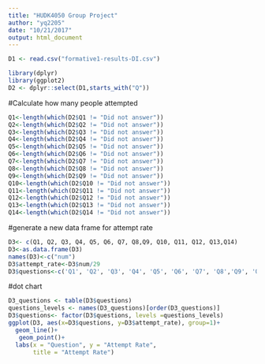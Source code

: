 ```yaml
---
title: "HUDK4050 Group Project"
author: "yq2205"
date: "10/21/2017"
output: html_document
---
```


```r
D1 <- read.csv("formative1-results-DI.csv")

library(dplyr)
library(ggplot2)
D2 <- dplyr::select(D1,starts_with("Q"))


```
#Calculate how many people attempted
```r
Q1<-length(which(D2$Q1 != "Did not answer")) 
Q2<-length(which(D2$Q2 != "Did not answer")) 
Q3<-length(which(D2$Q3 != "Did not answer")) 
Q4<-length(which(D2$Q4 != "Did not answer")) 
Q5<-length(which(D2$Q5 != "Did not answer")) 
Q6<-length(which(D2$Q6 != "Did not answer")) 
Q7<-length(which(D2$Q7 != "Did not answer")) 
Q8<-length(which(D2$Q8 != "Did not answer")) 
Q9<-length(which(D2$Q9 != "Did not answer")) 
Q10<-length(which(D2$Q10 != "Did not answer")) 
Q11<-length(which(D2$Q11 != "Did not answer")) 
Q12<-length(which(D2$Q12 != "Did not answer")) 
Q13<-length(which(D2$Q13 != "Did not answer")) 
Q14<-length(which(D2$Q14 != "Did not answer")) 

```
#generate a new data frame for attempt rate
```r
D3<- c(Q1, Q2, Q3, Q4, Q5, Q6, Q7, Q8,Q9, Q10, Q11, Q12, Q13,Q14)
D3<-as.data.frame(D3)
names(D3)<-c("num")
D3$attempt_rate<-D3$num/29
D3$questions<-c('Q1', 'Q2', 'Q3', 'Q4', 'Q5', 'Q6', 'Q7', 'Q8','Q9', 'Q10', 'Q11', 'Q12', 'Q13','Q14')
```

#dot chart
```r
D3_questions <- table(D3$questions)
questions_levels <- names(D3_questions)[order(D3_questions)]
D3$questions<- factor(D3$questions, levels =questions_levels)
ggplot(D3, aes(x=D3$questions, y=D3$attempt_rate), group=1)+
  geom_line()+
   geom_point()+
  labs(x = "Question", y = "Attempt Rate", 
       title = "Attempt Rate")


```

